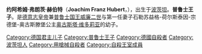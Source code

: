 {{expand|time=2015-01-03T02:00:41+00:00}}
{{unreferenced|time=2015-01-03T02:00:41+00:00}}
{{Infobox royalty
| name           =约阿希姆王子
| title          = 普鲁士王子
| image          = Prince Joachim of Prussia in uniform.jpg
| image_size = 250px
| caption        =
| spouse         =[[安哈特的瑪麗·奧古斯塔|安哈尔特的玛丽-奥古斯塔公主]]
| issue          =[[卡尔·弗朗茨王子_(德国)|卡尔·弗朗茨王子]]
| royal house    =[[霍亨索伦王朝|霍亨索伦王朝]]
| father         =[[威廉二世_(德国)|威廉二世]]
| mother         =[[奥古斯塔·维多莉亚|奥古斯塔·维多莉亚]]
| birth_date  ={{birth date|1890|12|17|df=y}}
| birth_place ={{flag|German Empire}}[[波茨坦|波茨坦]]
| death_date  = {{death date and age|1920|07|18|1890|12|17|df=y}}
| death_place = {{flag|Weimar Republic}}波茨坦
| place of burial=Antique Temple
|}}

'''约阿希姆·弗朗茨·赫伯特'''（'''Joachim Franz Hubert'''，{{bd|1890年|12月17日|1920年|7月18日}}），出生于[[波茨坦|波茨坦]]。'''普鲁士王子'''。是[[德国君主列表|德意志皇帝]]兼[[普鲁士国王列表|普鲁士国王]][[威廉二世_(德国)|威廉二世]]与第一任妻子石勒苏益格-荷尔斯泰因-宗德堡-奥古斯滕堡公主[[奥古斯塔·维多莉亚|奥古斯塔·维多莉亚]]的幼子。

{{germany-bio-stub}}
{{Authority control}}
{{DEFAULTSORT:Joachim}}
[[Category:德国君主儿子|Category:德国君主儿子]]
[[Category:普鲁士王子|Category:普鲁士王子]]
[[Category:德國自殺者|Category:德國自殺者]]
[[Category:波茨坦人|Category:波茨坦人]]
[[Category:用槍械自殺者|Category:用槍械自殺者]]
[[Category:自殺王室成員|Category:自殺王室成員]]